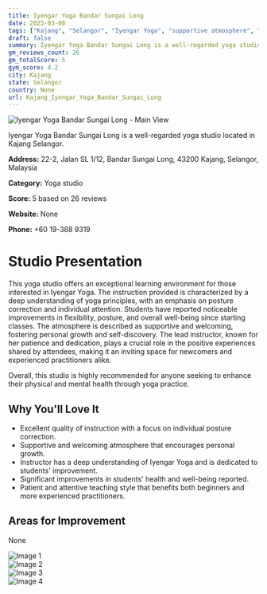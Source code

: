```yaml
---
title: Iyengar Yoga Bandar Sungai Long
date: 2025-03-08
tags: ["Kajang", "Selangor", "Iyengar Yoga", "supportive atmosphere", "individual attention", "Kajang"]  
draft: false
summary: Iyengar Yoga Bandar Sungai Long is a well-regarded yoga studio located in Kajang Selangor.
gm_reviews_count: 26
gm_totalScore: 5
gym_score: 4.2
city: Kajang
state: Selangor
country: None
url: Kajang_Iyengar_Yoga_Bandar_Sungai_Long
---
```


<div className="aspect-[16/9] relative my-8">
  <img 
    src="https://lh5.googleusercontent.com/p/AF1QipNGjhuCrQqoH-WSytGjQpxLjPpyAoTiHhIuY_E2=w1920-h1080-k-no"
    alt="Iyengar Yoga Bandar Sungai Long - Main View"
    className="object-cover absolute inset-0 w-full h-full rounded-lg"
  />
</div>

Iyengar Yoga Bandar Sungai Long is a well-regarded yoga studio located in Kajang Selangor.

**Address:** 22-2, Jalan SL 1/12, Bandar Sungai Long, 43200 Kajang, Selangor, Malaysia

**Category:** Yoga studio

**Score:** 5 based on 26 reviews

**Website:** None

**Phone:** +60 19-388 9319

# Studio Presentation

This yoga studio offers an exceptional learning environment for those interested in Iyengar Yoga. The instruction provided is characterized by a deep understanding of yoga principles, with an emphasis on posture correction and individual attention. Students have reported noticeable improvements in flexibility, posture, and overall well-being since starting classes. The atmosphere is described as supportive and welcoming, fostering personal growth and self-discovery. The lead instructor, known for her patience and dedication, plays a crucial role in the positive experiences shared by attendees, making it an inviting space for newcomers and experienced practitioners alike.

Overall, this studio is highly recommended for anyone seeking to enhance their physical and mental health through yoga practice.

## Why You'll Love It

- Excellent quality of instruction with a focus on individual posture correction.
- Supportive and welcoming atmosphere that encourages personal growth.
- Instructor has a deep understanding of Iyengar Yoga and is dedicated to students' improvement.
- Significant improvements in students' health and well-being reported.
- Patient and attentive teaching style that benefits both beginners and more experienced practitioners.

## Areas for Improvement

None

<div className="grid grid-cols-1 xl:grid-cols-2 gap-4 my-8">
<div className="aspect-[4/3] relative"><img src="https://lh3.googleusercontent.com/p/AF1QipMlyMSVX05OGwIdYUwxLsdgAOILSPEdCPvZc6_a=w1920-h1080-k-no" alt="Image 1" className="object-cover absolute inset-0 w-full h-full rounded-lg" /></div>
<div className="aspect-[4/3] relative"><img src="https://lh5.googleusercontent.com/p/AF1QipP-i_ztJvySfHYcDwzM5oqWvvhmDKsco1iRtPjD=w1920-h1080-k-no" alt="Image 2" className="object-cover absolute inset-0 w-full h-full rounded-lg" /></div>
<div className="aspect-[4/3] relative"><img src="https://lh5.googleusercontent.com/p/AF1QipNaxCqT9xM890vzJmyDqb98LgWMA7eTL3K5tC2P=w1920-h1080-k-no" alt="Image 3" className="object-cover absolute inset-0 w-full h-full rounded-lg" /></div>
<div className="aspect-[4/3] relative"><img src="https://lh5.googleusercontent.com/p/AF1QipPpvM7Z60n_GJnqknMv1AwFA5r5DZ7aPXElXCne=w1920-h1080-k-no" alt="Image 4" className="object-cover absolute inset-0 w-full h-full rounded-lg" /></div>
</div>